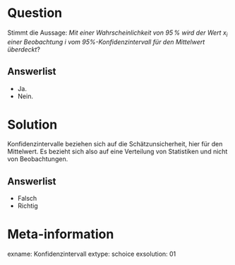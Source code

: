 Question
========

Stimmt die Aussage: *Mit einer Wahrscheinlichkeit von $95\,\%$ wird der Wert $x_i$ einer Beobachtung $i$ vom 95\%-Konfidenzintervall für den Mittelwert überdeckt*?

Answerlist
----------
* Ja.
* Nein.


Solution
========

Konfidenzintervalle beziehen sich auf die Schätzunsicherheit, hier für den Mittelwert.
Es bezieht sich also auf eine Verteilung von Statistiken und nicht von Beobachtungen.

Answerlist
----------
* Falsch
* Richtig

Meta-information
================
exname: Konfidenzintervall
extype: schoice
exsolution: 01